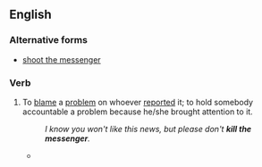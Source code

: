 ==English==

===Alternative forms===
* [[shoot the messenger]]

===Verb===
{{head|en|verb|head=to [[kill]] the [[messenger]]}}

# {{idiomatic}} To [[blame]] a [[problem]] on whoever [[report]]ed it; to hold somebody accountable a problem because he/she brought attention to it.
#: ''I know you won't like this news, but please don't '''kill the messenger'''.''
#* {{quote-news|title=Sunday in the Churches|author=Rev. B. Minard|work=Lewiston Evening Journal|city=Maine|date=December 12|year=1893|passage=To disbelieve the message and seek to '''kill the messenger''' will not destroy the message}}